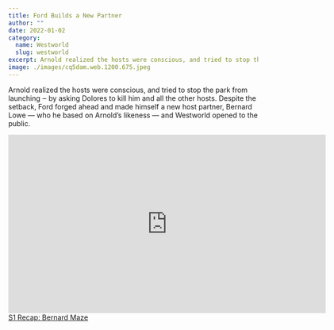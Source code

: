 ```yaml
---
title: Ford Builds a New Partner
author: ""
date: 2022-01-02
category:
  name: Westworld
  slug: westworld
excerpt: Arnold realized the hosts were conscious, and tried to stop the park from launching.
image: ./images/cq5dam.web.1200.675.jpeg
---
```


Arnold realized the hosts were conscious, and tried to stop the park from launching ‒ by asking Dolores to kill him and all the other hosts. Despite the setback, Ford forged ahead and made himself a new host partner, Bernard Lowe — who he based on Arnold’s likeness — and Westworld opened to the public.

<iframe
  src="https://www.hbo.com/embed/westworld/seasons/season-01/videos/s1-recap-bernard-maze"
  width="640"
  height="360"
  style="overflow:hidden"
  scrolling="no"
  allowfullscreen
  mozallowfullscreen
  webkitallowfullscreen
  seamless="seamless"
  frameborder="0"
  type="text/html"
></iframe>
<div>
  <a
    title="S1 Recap: Bernard Maze"
    href="https://www.hbo.com/video/westworld/seasons/season-01/videos/s1-recap-bernard-maze"
  >
    S1 Recap: Bernard Maze
  </a>
</div>
